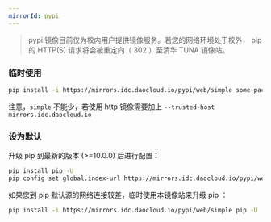 ```yaml
---
mirrorId: pypi
---
```


> pypi 镜像目前仅为校内用户提供镜像服务。若您的网络环境处于校外， pip 的 HTTP(S) 请求将会被重定向（ 302 ）至清华 TUNA 镜像站。

### 临时使用
```bash
pip install -i https://mirrors.idc.daocloud.io/pypi/web/simple some-package
```
注意，`simple` 不能少，若使用 http 镜像需要加上 `--trusted-host mirrors.idc.daocloud.io`

### 设为默认
升级 pip 到最新的版本 (>=10.0.0) 后进行配置：

```bash
pip install pip -U
pip config set global.index-url https://mirrors.idc.daocloud.io/pypi/web/simple
```
如果您到 pip 默认源的网络连接较差，临时使用本镜像站来升级 pip ：
```bash
pip install -i https://mirrors.idc.daocloud.io/pypi/web/simple pip -U
```
